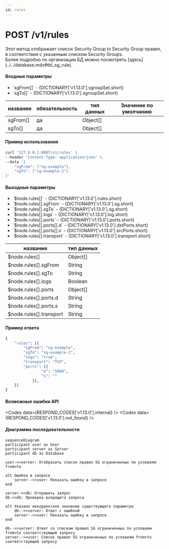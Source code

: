 ```yaml
---
id: rules
---
```



# POST /v1/rules

<div className="text-justify">
  Этот метод отображает список Security Group to Security Group правил, в соответствии с указанным списком Security
  Groups.
</div>

<div className="text-justify">
  Более подробно по организации БД можно посмотреть [здесь](../../database.mdx#tbl_sg_rule).
</div>

#### Входные параметры

<ul>
  <li>`sgFrom[]` - {DICTIONARY['v1.13.0'].sgroupSet.short}</li>
  <li>`sgTo[]` - {DICTIONARY['v1.13.0'].sgroupSet.short}</li>
</ul>

<div className="scrollable-x">
  <table>
    <thead>
      <tr>
        <th rowSpan="2">название</th>
        <th rowSpan="2">обязательность</th>
        <th rowSpan="2">тип данных</th>
        <th rowSpan="2">Значение по умолчанию</th>
      </tr>
    </thead>
    <tbody>
      <tr>
        <td>sgFrom[]</td>
        <td>да</td>
        <td>Object[]</td>
        <td></td>
      </tr>
      <tr>
        <td>sgTo[]</td>
        <td>да</td>
        <td>Object[]</td>
        <td></td>
      </tr>
    </tbody>
  </table>
</div>

<h4 className="custom-heading">Пример использования</h4>

```bash
curl '127.0.0.1:9007/v1/rules' \
--header 'Content-Type: application/json' \
--data '{
    "sgFrom": ["sg-example"],
    "sgTo": ["sg-example-2"]
}'
```

<h4 className="custom-heading">Выходные параметры</h4>

<ul>
  <li>`$node.rules[]` - {DICTIONARY['v1.13.0'].rules.short}</li>
  <li>`$node.rules[].sgFrom` - {DICTIONARY['v1.13.0'].sg.short}</li>
  <li>`$node.rules[].sgTo` - {DICTIONARY['v1.13.0'].sg.short}</li>
  <li>`$node.rules[].logs` - {DICTIONARY['v1.13.0'].log.short}</li>
  <li>`$node.rules[].ports` - {DICTIONARY['v1.13.0'].ports.short}</li>
  <li>`$node.rules[].ports[].d` - {DICTIONARY['v1.13.0'].dstPorts.short}</li>
  <li>`$node.rules[].ports[].s` - {DICTIONARY['v1.13.0'].srcPorts.short}</li>
  <li>`$node.rules[].transport` - {DICTIONARY['v1.13.0'].transport.short}</li>
</ul>

<div className="scrollable-x">
  <table>
    <thead>
      <tr>
        <th>название</th>
        <th>тип данных</th>
      </tr>
    </thead>
    <tbody>
      <tr>
        <td>$node.rules[]</td>
        <td>Object[]</td>
      </tr>
      <tr>
        <td>$node.rules[].sgFrom</td>
        <td>String</td>
      </tr>
      <tr>
        <td>$node.rules[].sgTo</td>
        <td>String</td>
      </tr>
      <tr>
        <td>$node.rules[].logs</td>
        <td>Boolean</td>
      </tr>
      <tr>
        <td>$node.rules[].ports</td>
        <td>Object[]</td>
      </tr>
      <tr>
        <td>$node.rules[].ports.d</td>
        <td>String</td>
      </tr>
      <tr>
        <td>$node.rules[].ports.s</td>
        <td>String</td>
      </tr>
      <tr>
        <td>$node.rules[].transport</td>
        <td>String</td>
      </tr>
    </tbody>
  </table>
</div>

<h4 className="custom-heading">Пример ответа</h4>

```bash
{
    "rules": [{
        "sgFrom": "sg-example",
        "sgTo": "sg-example-2",
        "logs": "true",
        "transport": "TCP",
        "ports": [{
                "d": "5000",
                "s": ""
            }],
    }]
}
```

<h4 className="custom-heading">Возможные ошибки API</h4>

<Codes data={RESPOND_CODES['v1.13.0'].internal} />
<Codes data={RESPOND_CODES['v1.13.0'].not_found} />

<h4 className="custom-heading">Диаграмма последовательности</h4>

<FancyboxDiagram>

```mermaid
sequenceDiagram
participant user as User
participant server as Server
participant db as Database

user->>server: Отобразить список правил SG ограниченных по условиям from>to

alt Ошибка в запросе
    server-->>user: Показать ошибку в запросе
end

server->>db: Отправить запрос
db->>db: Проверка входящего запроса

alt Указано некорректное значение существующего параметра
    db-->>server: Ответ с ошибкой
    server-->>user: Показать ошибку в запросе
end

db-->>server: Ответ со списком правил SG ограниченных по условиям from>to соответствующий запросу
server-->>user: Список правил SG ограниченных по условиям from>to соответствующий запросу
```

</FancyboxDiagram>
